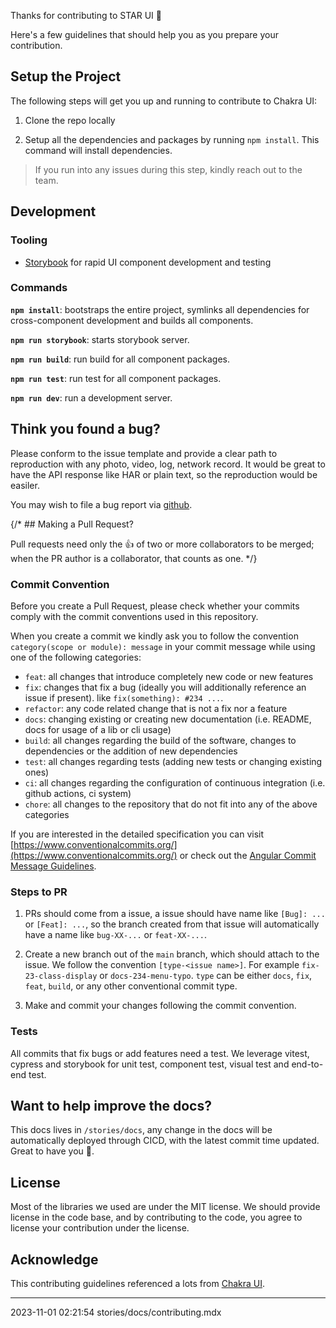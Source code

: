 


Thanks for contributing to STAR UI 💖

Here's a few guidelines that should help you as you
prepare your contribution.

## Setup the Project

The following steps will get you up and running to contribute to Chakra UI:

1. Clone the repo locally

2. Setup all the dependencies and packages by running `npm install`. This
   command will install dependencies.

> If you run into any issues during this step, kindly reach out to the team.

## Development



### Tooling



- [Storybook](https://storybook.js.org/) for rapid UI component development and
  testing



### Commands

**`npm install`**: bootstraps the entire project, symlinks all dependencies for
cross-component development and builds all components.

**`npm run storybook`**: starts storybook server.

**`npm run build`**: run build for all component packages.

**`npm run test`**: run test for all component packages.

**`npm run dev`**: run a development server.



## Think you found a bug?

Please conform to the issue template and provide a clear path to reproduction
with any photo, video, log, network record. It would be great to have the API response like HAR or plain text, so the reproduction would be easiler.

You may wish to file a bug report via [github](https://github.com/eclhk/star-website-home-client/issues/new).


{/* ## Making a Pull Request?

Pull requests need only the :+1: of two or more collaborators to be merged; when
the PR author is a collaborator, that counts as one. */}

### Commit Convention

Before you create a Pull Request, please check whether your commits comply with
the commit conventions used in this repository.

When you create a commit we kindly ask you to follow the convention
`category(scope or module): message` in your commit message while using one of
the following categories:

- `feat`: all changes that introduce completely new code or new
  features
- `fix`: changes that fix a bug (ideally you will additionally reference an
  issue if present). like `fix(something): #234 ...`.
- `refactor`: any code related change that is not a fix nor a feature
- `docs`: changing existing or creating new documentation (i.e. README, docs for
  usage of a lib or cli usage)
- `build`: all changes regarding the build of the software, changes to
  dependencies or the addition of new dependencies
- `test`: all changes regarding tests (adding new tests or changing existing
  ones)
- `ci`: all changes regarding the configuration of continuous integration (i.e.
  github actions, ci system)
- `chore`: all changes to the repository that do not fit into any of the above
  categories

If you are interested in the detailed specification you can visit
[https://www.conventionalcommits.org/](https://www.conventionalcommits.org/) or check out the
[Angular Commit Message Guidelines](https://github.com/angular/angular/blob/22b96b9/CONTRIBUTING.md#-commit-message-guidelines).

### Steps to PR

1. PRs should come from a issue, a issue should have name like `[Bug]: ...` or `[Feat]: ...`, so the branch created from that issue will automatically have a name like `bug-XX-...` or `feat-XX-...`.

2. Create a new branch out of the `main` branch, which should attach to the issue. We follow the convention `[type-<issue name>]`. For example `fix-23-class-display` or `docs-234-menu-typo`. `type`
   can be either `docs`, `fix`, `feat`, `build`, or any other conventional
   commit type.

3. Make and commit your changes following the commit convention.


### Tests

All commits that fix bugs or add features need a test. We leverage vitest, cypress and storybook for unit test, component test, visual test and end-to-end test.

## Want to help improve the docs?

This docs lives in `/stories/docs`, any change in the docs will be automatically deployed through CICD, with the latest commit time updated. Great to have you 🍔.

## License

Most of the libraries we used are under the MIT license. We should provide license in the code base, and by contributing to the code, you agree to license your contribution under the license.

## Acknowledge

This contributing guidelines referenced a lots from [Chakra UI](https://chakra-ui.com/).

---

<LastModified>2023-11-01 02:21:54</LastModified>
<EditThisPage>stories/docs/contributing.mdx</EditThisPage>

